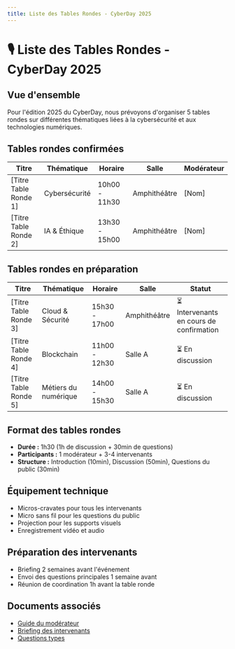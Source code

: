 ```yaml
---
title: Liste des Tables Rondes - CyberDay 2025
---
```


# 🎙️ Liste des Tables Rondes - CyberDay 2025

## Vue d'ensemble
Pour l'édition 2025 du CyberDay, nous prévoyons d'organiser 5 tables rondes sur différentes thématiques liées à la cybersécurité et aux technologies numériques.

## Tables rondes confirmées

| Titre | Thématique | Horaire | Salle | Modérateur |
|-------|------------|---------|-------|------------|
| [Titre Table Ronde 1] | Cybersécurité | 10h00 - 11h30 | Amphithéâtre | [Nom] |
| [Titre Table Ronde 2] | IA & Éthique | 13h30 - 15h00 | Amphithéâtre | [Nom] |

## Tables rondes en préparation

| Titre | Thématique | Horaire | Salle | Statut |
|-------|------------|---------|-------|--------|
| [Titre Table Ronde 3] | Cloud & Sécurité | 15h30 - 17h00 | Amphithéâtre | ⏳ Intervenants en cours de confirmation |
| [Titre Table Ronde 4] | Blockchain | 11h00 - 12h30 | Salle A | ⏳ En discussion |
| [Titre Table Ronde 5] | Métiers du numérique | 14h00 - 15h30 | Salle A | ⏳ En discussion |

## Format des tables rondes
- **Durée :** 1h30 (1h de discussion + 30min de questions)
- **Participants :** 1 modérateur + 3-4 intervenants
- **Structure :** Introduction (10min), Discussion (50min), Questions du public (30min)

## Équipement technique
- Micros-cravates pour tous les intervenants
- Micro sans fil pour les questions du public
- Projection pour les supports visuels
- Enregistrement vidéo et audio

## Préparation des intervenants
- Briefing 2 semaines avant l'événement
- Envoi des questions principales 1 semaine avant
- Réunion de coordination 1h avant la table ronde

## Documents associés
- [Guide du modérateur](/)
- [Briefing des intervenants](/)
- [Questions types](/)
